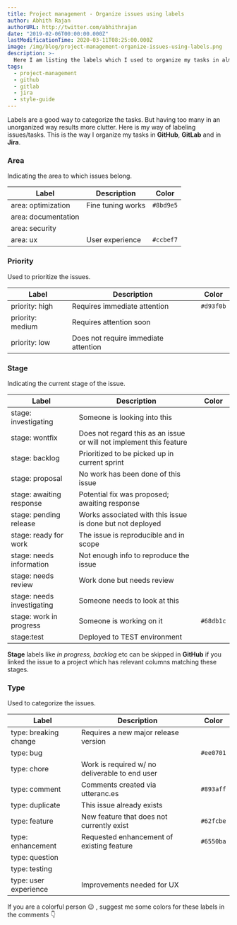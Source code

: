 ```yaml
---
title: Project management - Organize issues using labels
author: Abhith Rajan
authorURL: http://twitter.com/abhithrajan
date: "2019-02-06T00:00:00.000Z"
lastModificationTime: 2020-03-11T08:25:00.000Z
image: /img/blog/project-management-organize-issues-using-labels.png
description: >-
  Here I am listing the labels which I used to organize my tasks in almost all the project management solutions like Jira, Gitlab and GitHub.
tags:
  - project-management
  - github
  - gitlab
  - jira
  - style-guide
---
```



Labels are a good way to categorize the tasks. But having too many in an unorganized way results more clutter.
Here is my way of labeling issues/tasks. This is the way I organize my tasks in **GitHub**, **GitLab** and in **Jira**.

### Area

Indicating the area to which issues belong.

| Label                                            | Description       | Color     |
| ------------------------------------------------ | ----------------- | --------- |
| <Badge fill="#8bd9e5">area: optimization</Badge> | Fine tuning works | `#8bd9e5` |
| area: documentation                              |                   |           |
| area: security                                   |                   |           |
| <Badge fill="#d93f0b">area: ux</Badge>           | User experience   | `#ccbef7` |

### Priority

Used to prioritize the issues.

| Label                                                         | Description                          | Color     |
| ------------------------------------------------------------- | ------------------------------------ | --------- |
| <Badge fill="#d93f0b" textColorIsWhite>priority: high</Badge> | Requires immediate attention         | `#d93f0b` |
| priority: medium                                              | Requires attention soon              |           |
| priority: low                                                 | Does not require immediate attention |           |

### Stage

Indicating the current stage of the issue.

| Label                                                                  | Description                                                         | Color     |
| ---------------------------------------------------------------------- | ------------------------------------------------------------------- | --------- |
| stage: investigating                                                   | Someone is looking into this                                        |           |
| stage: wontfix                                                         | Does not regard this as an issue or will not implement this feature |           |
| stage: backlog                                                         | Prioritized to be picked up in current sprint                       |           |
| stage: proposal                                                        | No work has been done of this issue                                 |           |
| stage: awaiting response                                               | Potential fix was proposed; awaiting response                       |           |
| stage: pending release                                                 | Works associated with this issue is done but not deployed           |           |
| stage: ready for work                                                  | The issue is reproducible and in scope                              |           |
| stage: needs information                                               | Not enough info to reproduce the issue                              |           |
| stage: needs review                                                    | Work done but needs review                                          |           |
| stage: needs investigating                                             | Someone needs to look at this                                       |           |
| <Badge fill="#68db1c" textColorIsWhite>stage: work in progress</Badge> | Someone is working on it                                            | `#68db1c` |
| stage:test                                                             | Deployed to TEST environment                                        |           |

**Stage** labels like _in progress, backlog_ etc can be skipped in **GitHub** if you linked the issue to a project which has relevant columns matching these stages.

### Type

Used to categorize the issues.

| Label                                                            | Description                                    | Color     |
| ---------------------------------------------------------------- | ---------------------------------------------- | --------- |
| type: breaking change                                            | Requires a new major release version           |           |
| <Badge fill="#ee0701" textColorIsWhite>type: bug</Badge>         |                                                | `#ee0701` |
| type: chore                                                      | Work is required w/ no deliverable to end user |           |
| <Badge fill="#893aff" textColorIsWhite>type: comment</Badge>     | Comments created via utteranc.es               | `#893aff` |
| type: duplicate                                                  | This issue already exists                      |           |
| <Badge fill="#62fcbe">type: feature</Badge>                      | New feature that does not currently exist      | `#62fcbe` |
| <Badge fill="#6550ba" textColorIsWhite>type: enhancement</Badge> | Requested enhancement of existing feature      | `#6550ba` |
| type: question                                                   |                                                |           |
| type: testing                                                    |                                                |           |
| type: user experience                                            | Improvements needed for UX                     |           |

If you are a colorful person 😉 , suggest me some colors for these labels in the comments :point_down:
